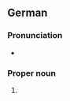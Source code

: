 {{wikipedia}}
{{wikipedia|lang=de}}

==German==

===Pronunciation===
* {{IPA|/ˈɡyːtɐsloː/|lang=de}}

===Proper noun===
{{de-proper noun|n}}

# {{l|en|Gütersloh}} {{gloss|town in [[North Rhine-Westphalia]], Germany}}

{{topics|de|Cities|Germany}}
